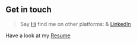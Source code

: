 ## Get in touch

>Say [Hi](https://github.com/PrakashR15) find me on other platforms: & [LinkedIn](https://www.linkedin.com/in/prakash-r-8a179822a/)

Have a look at my [Resume](https://drive.google.com/file/d/1h5GmnUB9JuB2JpEUo1GEMSkv6YsfzqEu/view)

